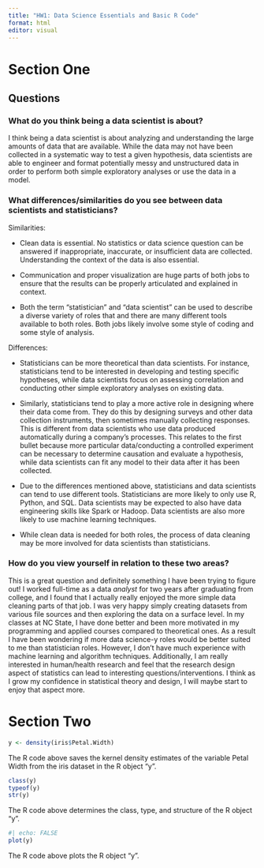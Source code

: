 ```yaml
---
title: "HW1: Data Science Essentials and Basic R Code"
format: html
editor: visual
---
```


# Section One

## Questions

### What do you think being a data scientist is about?

I think being a data scientist is about analyzing and understanding the large amounts of data that are available. While the data may not have been collected in a systematic way to test a given hypothesis, data scientists are able to engineer and format potentially messy and unstructured data in order to perform both simple exploratory analyses or use the data in a model.  

### What differences/similarities do you see between data scientists and statisticians?

Similarities:

-  Clean data is essential. No statistics or data science question can be answered if inappropriate, inaccurate, or insufficient data are collected. Understanding the context of the data is also essential.

-  Communication and proper visualization are huge parts of both jobs to ensure that the results can be properly articulated and explained in context. 

-  Both the term "statistician" and "data scientist" can be used to describe a diverse variety of roles that and there are many different tools available to both roles. Both jobs likely involve some style of coding and some style of analysis. 

Differences:

-  Statisticians can be more theoretical than data scientists. For instance, statisticians tend to be interested in developing and testing specific hypotheses, while data scientists focus on assessing correlation and conducting other simple exploratory analyses on existing data. 

-  Similarly, statisticians tend to play a more active role in designing where their data come from. They do this by designing surveys and other data collection instruments, then sometimes manually collecting responses. This is different from data scientists who use data produced automatically during a company's processes. This relates to the first bullet because more particular data/conducting a controlled experiment can be necessary to determine causation and evaluate a hypothesis, while data scientists can fit any model to their data after it has been collected. 

-  Due to the differences mentioned above, statisticians and data scientists can tend to use different tools. Statisticians are more likely to only use R, Python, and SQL. Data scientists may be expected to also have data engineering skills like Spark or Hadoop. Data scientists are also more likely to use machine learning techniques.

-  While clean data is needed for both roles, the process of data cleaning may be more involved for data scientists than statisticians. 


### How do you view yourself in relation to these two areas?

This is a great question and definitely something I have been trying to figure out! I worked full-time as a data _analyst_ for two years after graduating from college, and I found that I actually really enjoyed the more simple data cleaning parts of that job. I was very happy simply creating datasets from various file sources and then exploring the data on a surface level. In my classes at NC State, I have done better and been more motivated in my programming and applied courses compared to theoretical ones. As a result I have been wondering if more data science-y roles would be better suited to me than statistician roles. However, I don't have much experience with machine learning and algorithm techniques. Additionally, I am really interested in human/health research and feel that the research design aspect of statistics can lead to interesting questions/interventions. I think as I grow my confidence in statistical theory and design, I will maybe start to enjoy that aspect more. 

# Section Two

```r
y <- density(iris$Petal.Width)
```

The R code above saves the kernel density estimates of the variable Petal Width from the iris dataset in the R object "y". 

```r
class(y)
typeof(y)
str(y)
```

The R code above determines the class, type, and structure of the R object "y".

```r
#| echo: FALSE
plot(y)
```

The R code above plots the R object "y". 